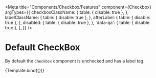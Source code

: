 
<Meta
    title="Components/Checkbox/Features"
    component={Checkbox}
    argTypes={{
        checkboxClassName: {
            table: { disable: true },
        },
        labelClassName: {
            table: { disable: true },
        },
        afterLabel: {
            table: { disable: true },
        },
        disabled: {
            table: { disable: true },
        },
        'data-qa': {
            table: { disable: true },
        },
    }}
/>

# Default CheckBox

By default the `Checkbox` component is unchecked and has a label tag.

<Canvas>
    <Story
        name="Default"
        args={{
            label: 'Check Me!',
            isChecked: false,
            onChange: action('clicked link'),
        }}
    >
        {Template.bind({})}
    </Story>
</Canvas>
